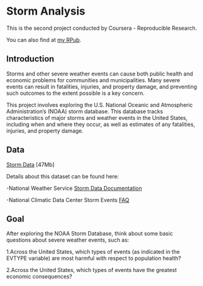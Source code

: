 # Storm Analysis
This is the second project conducted by Coursera - Reproducible Research.

You can also find at [my RPub](http://rpubs.com/Scarlett/74952).

## Introduction

Storms and other severe weather events can cause both public health and economic problems for communities and municipalities. Many severe events can result in fatalities, injuries, and property damage, and preventing such outcomes to the extent possible is a key concern.

This project involves exploring the U.S. National Oceanic and Atmospheric Administration's (NOAA) storm database. This database tracks characteristics of major storms and weather events in the United States, including when and where they occur, as well as estimates of any fatalities, injuries, and property damage.


## Data

[Storm Data](https://d396qusza40orc.cloudfront.net/repdata%2Fdata%2FStormData.csv.bz2) [47Mb]

Details about this dataset can be found here:

-National Weather Service [Storm Data Documentation](https://d396qusza40orc.cloudfront.net/repdata%2Fpeer2_doc%2Fpd01016005curr.pdf)

-National Climatic Data Center Storm Events [FAQ](https://d396qusza40orc.cloudfront.net/repdata%2Fpeer2_doc%2FNCDC%20Storm%20Events-FAQ%20Page.pdf)


## Goal

After exploring the NOAA Storm Database, think about some basic questions about severe weather events, such as:

1.Across the United States, which types of events (as indicated in the EVTYPE variable) are most harmful with respect to population health?

2.Across the United States, which types of events have the greatest economic consequences?


